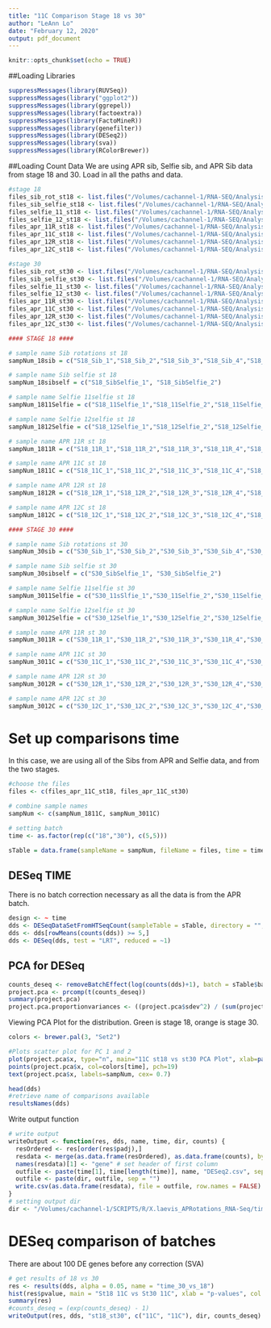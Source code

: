 ```yaml
---
title: "11C Comparison Stage 18 vs 30"
author: "LeAnn Lo"
date: "February 12, 2020"
output: pdf_document
---
```


```r
knitr::opts_chunk$set(echo = TRUE)
```

##Loading Libraries
```r
suppressMessages(library(RUVSeq))
suppressMessages(library("ggplot2"))
suppressMessages(library(ggrepel))
suppressMessages(library(factoextra))
suppressMessages(library(FactoMineR))
suppressMessages(library(genefilter))
suppressMessages(library(DESeq2))
suppressMessages(library(sva))
suppressMessages(library(RColorBrewer))
```


##Loading Count Data
We are using APR sib, Selfie sib, and APR Sib data from stage 18 and 30. Load in all the paths and data.
```r
#stage 18
files_sib_rot_st18 <- list.files("/Volumes/cachannel-1/RNA-SEQ/Analysis/X.laevis_APRotations_RNA-Seq/Quantification/170802_HTSeq-count_Output_exon/Rotations_Batch/Stage_18/S18_Sib", recursive = TRUE, full.name=TRUE)
files_sib_selfie_st18 <- list.files("/Volumes/cachannel-1/RNA-SEQ/Analysis/X.laevis_APRotations_RNA-Seq/Quantification/170802_HTSeq-count_Output_exon/Selfies_Batch/Stage_18/selfie_S18_Sib", recursive = TRUE, full.name=TRUE)
files_selfie_11_st18 <- list.files("/Volumes/cachannel-1/RNA-SEQ/Analysis/X.laevis_APRotations_RNA-Seq/Quantification/170802_HTSeq-count_Output_exon/Selfies_Batch/Stage_18/selfie_11-18", recursive = TRUE, full.name=TRUE)
files_selfie_12_st18 <- list.files("/Volumes/cachannel-1/RNA-SEQ/Analysis/X.laevis_APRotations_RNA-Seq/Quantification/170802_HTSeq-count_Output_exon/Selfies_Batch/Stage_18/selfie_12-18", recursive = TRUE, full.name=TRUE)
files_apr_11R_st18 <- list.files("/Volumes/cachannel-1/RNA-SEQ/Analysis/X.laevis_APRotations_RNA-Seq/Quantification/170802_HTSeq-count_Output_exon/Rotations_Batch/Stage_18/S18_11R", recursive = TRUE, full.name=TRUE)
files_apr_11C_st18 <- list.files("/Volumes/cachannel-1/RNA-SEQ/Analysis/X.laevis_APRotations_RNA-Seq/Quantification/170802_HTSeq-count_Output_exon/Rotations_Batch/Stage_18/S18_11C", recursive = TRUE, full.name=TRUE)
files_apr_12R_st18 <- list.files("/Volumes/cachannel-1/RNA-SEQ/Analysis/X.laevis_APRotations_RNA-Seq/Quantification/170802_HTSeq-count_Output_exon/Rotations_Batch/Stage_18/S18_12R", recursive = TRUE, full.name=TRUE)
files_apr_12C_st18 <- list.files("/Volumes/cachannel-1/RNA-SEQ/Analysis/X.laevis_APRotations_RNA-Seq/Quantification/170802_HTSeq-count_Output_exon/Rotations_Batch/Stage_18/S18_12C", recursive = TRUE, full.name=TRUE)

#stage 30
files_sib_rot_st30 <- list.files("/Volumes/cachannel-1/RNA-SEQ/Analysis/X.laevis_APRotations_RNA-Seq/Quantification/170802_HTSeq-count_Output_exon/Rotations_Batch/Stage_30/S30_Sib", recursive = TRUE, full.name=TRUE)
files_sib_selfie_st30 <- list.files("/Volumes/cachannel-1/RNA-SEQ/Analysis/X.laevis_APRotations_RNA-Seq/Quantification/170802_HTSeq-count_Output_exon/Selfies_Batch/Stage_30/selfie_S30_Sib", recursive = TRUE, full.name=TRUE)
files_selfie_11_st30 <- list.files("/Volumes/cachannel-1/RNA-SEQ/Analysis/X.laevis_APRotations_RNA-Seq/Quantification/170802_HTSeq-count_Output_exon/Selfies_Batch/Stage_30/selfie_11-30", recursive = TRUE, full.name=TRUE)
files_selfie_12_st30 <- list.files("/Volumes/cachannel-1/RNA-SEQ/Analysis/X.laevis_APRotations_RNA-Seq/Quantification/170802_HTSeq-count_Output_exon/Selfies_Batch/Stage_30/selfie_12-30", recursive = TRUE, full.name=TRUE)
files_apr_11R_st30 <- list.files("/Volumes/cachannel-1/RNA-SEQ/Analysis/X.laevis_APRotations_RNA-Seq/Quantification/170802_HTSeq-count_Output_exon/Rotations_Batch/Stage_30/S30_11R", recursive = TRUE, full.name=TRUE)
files_apr_11C_st30 <- list.files("/Volumes/cachannel-1/RNA-SEQ/Analysis/X.laevis_APRotations_RNA-Seq/Quantification/170802_HTSeq-count_Output_exon/Rotations_Batch/Stage_30/S30_11C", recursive = TRUE, full.name=TRUE)
files_apr_12R_st30 <- list.files("/Volumes/cachannel-1/RNA-SEQ/Analysis/X.laevis_APRotations_RNA-Seq/Quantification/170802_HTSeq-count_Output_exon/Rotations_Batch/Stage_30/S30_12R", recursive = TRUE, full.name=TRUE)
files_apr_12C_st30 <- list.files("/Volumes/cachannel-1/RNA-SEQ/Analysis/X.laevis_APRotations_RNA-Seq/Quantification/170802_HTSeq-count_Output_exon/Rotations_Batch/Stage_30/S30_12C", recursive = TRUE, full.name=TRUE)

#### STAGE 18 ####

# sample name Sib rotations st 18
sampNum_18sib = c("S18_Sib_1","S18_Sib_2","S18_Sib_3","S18_Sib_4","S18_Sib_5")

# sample name Sib selfie st 18
sampNum_18sibself = c("S18_SibSelfie_1", "S18_SibSelfie_2")

# sample name Selfie 11selfie st 18
sampNum_1811Selfie = c("S18_11Selfie_1","S18_11Selfie_2","S18_11Selfie_3","S18_11Selfie_4","S18_11Selfie_5")

# sample name Selfie 12selfie st 18
sampNum_1812Selfie = c("S18_12Selfie_1","S18_12Selfie_2","S18_12Selfie_3","S18_12Selfie_4","S18_12Selfie_5")

# sample name APR 11R st 18
sampNum_1811R = c("S18_11R_1","S18_11R_2","S18_11R_3","S18_11R_4","S18_11R_5")

# sample name APR 11C st 18
sampNum_1811C = c("S18_11C_1","S18_11C_2","S18_11C_3","S18_11C_4","S18_11C_5")

# sample name APR 12R st 18
sampNum_1812R = c("S18_12R_1","S18_12R_2","S18_12R_3","S18_12R_4","S18_12R_5")

# sample name APR 12C st 18
sampNum_1812C = c("S18_12C_1","S18_12C_2","S18_12C_3","S18_12C_4","S18_12C_5")

#### STAGE 30 ####

# sample name Sib rotations st 30
sampNum_30sib = c("S30_Sib_1","S30_Sib_2","S30_Sib_3","S30_Sib_4","S30_Sib_5")

# sample name Sib selfie st 30
sampNum_30sibself = c("S30_SibSelfie_1", "S30_SibSelfie_2")

# sample name Selfie 11selfie st 30
sampNum_3011Selfie = c("S30_11sSlfie_1","S30_11Selfie_2","S30_11Selfie_3","S30_11Selfie_4","S30_11Selfie_5")

# sample name Selfie 12selfie st 30
sampNum_3012Selfie = c("S30_12Selfie_1","S30_12Selfie_2","S30_12Selfie_3","S30_12Selfie_4","S30_12Selfie_5")

# sample name APR 11R st 30
sampNum_3011R = c("S30_11R_1","S30_11R_2","S30_11R_3","S30_11R_4","S30_11R_5")

# sample name APR 11C st 30
sampNum_3011C = c("S30_11C_1","S30_11C_2","S30_11C_3","S30_11C_4","S30_11C_5")

# sample name APR 12R st 30
sampNum_3012R = c("S30_12R_1","S30_12R_2","S30_12R_3","S30_12R_4","S30_12R_5")

# sample name APR 12C st 30
sampNum_3012C = c("S30_12C_1","S30_12C_2","S30_12C_3","S30_12C_4","S30_12C_5")

```


# Set up comparisons time
In this case, we are using all of the Sibs from APR and Selfie data, and from the two stages. 
```r
#choose the files
files <- c(files_apr_11C_st18, files_apr_11C_st30)

# combine sample names
sampNum <- c(sampNum_1811C, sampNum_3011C)

# setting batch
time <- as.factor(rep(c("18","30"), c(5,5)))

sTable = data.frame(sampleName = sampNum, fileName = files, time = time)
```


## DESeq TIME
There is no batch correction necessary as all the data is from the APR batch. 
```r
design <- ~ time
dds <- DESeqDataSetFromHTSeqCount(sampleTable = sTable, directory = "", design = design)
dds <- dds[rowMeans(counts(dds)) >= 5,] 
dds <- DESeq(dds, test = "LRT", reduced = ~1)
```

## PCA for DESeq

```r
counts_deseq <- removeBatchEffect(log(counts(dds)+1), batch = sTable$batch, design = model.matrix(~time, sTable$time))
project.pca <- prcomp(t(counts_deseq))
summary(project.pca)
project.pca.proportionvariances <- ((project.pca$sdev^2) / (sum(project.pca$sdev^2)))*100
```

Viewing PCA Plot for the distribution. Green is stage 18, orange is stage 30.
```r
colors <- brewer.pal(3, "Set2")

#Plots scatter plot for PC 1 and 2
plot(project.pca$x, type="n", main="11C st18 vs st30 PCA Plot", xlab=paste("PC1, ", round(project.pca.proportionvariances[1], 2), "%"), ylab=paste("PC2, ", round(project.pca.proportionvariances[2], 2), "%"))
points(project.pca$x, col=colors[time], pch=19)
text(project.pca$x, labels=sampNum, cex= 0.7)
```

```r
head(dds)
#retrieve name of comparisons available
resultsNames(dds)
```

Write output function
```r
# write output
writeOutput <- function(res, dds, name, time, dir, counts) {
  resOrdered <- res[order(res$padj),]
  resdata <- merge(as.data.frame(resOrdered), as.data.frame(counts), by="row.names", sort=FALSE) #includes normalized counts in output csv
  names(resdata)[1] <- "gene" # set header of first column
  outfile <- paste(time[1], time[length(time)], name, "DESeq2.csv", sep = "_")
  outfile <- paste(dir, outfile, sep = "")
  write.csv(as.data.frame(resdata), file = outfile, row.names = FALSE)
}
# setting output dir
dir <- "/Volumes/cachannel-1/SCRIPTS/R/X.laevis_APRotations_RNA-Seq/time_comparisons/"
```

# DESeq comparison of batches
There are about 100 DE genes before any correction (SVA)
```r
# get results of 18 vs 30
res <- results(dds, alpha = 0.05, name = "time_30_vs_18")
hist(res$pvalue, main = "St18 11C vs St30 11C", xlab = "p-values", col = "lavender")
summary(res)
#counts_deseq = (exp(counts_deseq) - 1)
writeOutput(res, dds, "st18_st30", c("11C", "11C"), dir, counts_deseq)
```






